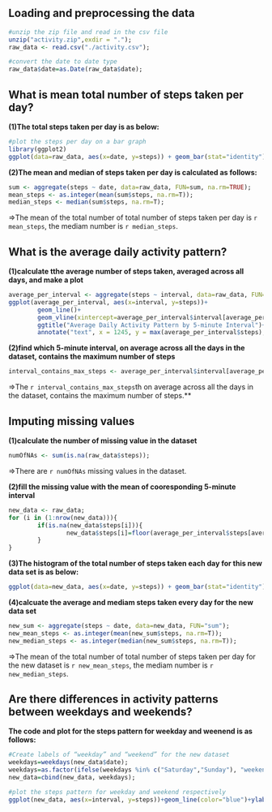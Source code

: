 ## Loading and preprocessing the data
```r
#unzip the zip file and read in the csv file
unzip("activity.zip",exdir = ".");
raw_data <- read.csv("./activity.csv");

#convert the date to date type
raw_data$date=as.Date(raw_data$date);
```

## What is mean total number of steps taken per day?
**(1)The total steps taken per day is as below:**
```r
#plot the steps per day on a bar graph
library(ggplot2)
ggplot(data=raw_data, aes(x=date, y=steps)) + geom_bar(stat="identity") + ggtitle("Daily Total Steps");
```

**(2)The mean and median of steps taken per day is calculated as follows:**
```r
sum <- aggregate(steps ~ date, data=raw_data, FUN=sum, na.rm=TRUE);
mean_steps <- as.integer(mean(sum$steps, na.rm=T));
median_steps <- median(sum$steps, na.rm=T);
```
=>The mean of the total number of total number of steps taken per day is `r mean_steps`, the mediam number is `r median_steps`.


## What is the average daily activity pattern?
**(1)calculate tthe average number of steps taken, averaged across all days, and make a plot**
```r
average_per_interval <- aggregate(steps ~ interval, data=raw_data, FUN=mean, na.rm=TRUE);
ggplot(average_per_interval, aes(x=interval, y=steps))+
        geom_line()+
        geom_vline(xintercept=average_per_interval$interval[average_per_interval$steps==max(average_per_interval$steps)], color="red", linetype="longdash")+
        ggtitle("Average Daily Activity Pattern by 5-minute Interval")+
        annotate("text", x = 1245, y = max(average_per_interval$steps), label = "Max Avg. Daily Activity");
```

**(2)find which 5-minute interval, on average across all the days in the dataset, contains the maximum number of steps**
```r
interval_contains_max_steps <- average_per_interval$interval[average_per_interval$steps==max(average_per_interval$steps)];
```
=>The `r interval_contains_max_steps`th on average across all the days in the dataset, contains the maximum number of steps.**

## Imputing missing values
**(1)calculate the number of missing value in the dataset**
```r
numOfNAs <- sum(is.na(raw_data$steps));
```
=>There are `r numOfNAs` missing values in the dataset.

**(2)fill the missing value with the mean of cooresponding 5-minute interval**
```r
new_data <- raw_data;
for (i in (1:nrow(new_data))){
        if(is.na(new_data$steps[i])){
                new_data$steps[i]=floor(average_per_interval$steps[average_per_interval$interval==new_data$interval[i]]);
        }
}
```

**(3)The histogram of the total number of steps taken each day for this new data set is as below:**
```r
ggplot(data=new_data, aes(x=date, y=steps)) + geom_bar(stat="identity") + ggtitle("Daily Total Steps(with missing value filled)");
```

**(4)calcuate the average and mediam steps taken every day for the new data set**
```r
new_sum <- aggregate(steps ~ date, data=new_data, FUN="sum");
new_mean_steps <- as.integer(mean(new_sum$steps, na.rm=T));
new_median_steps <- as.integer(median(new_sum$steps, na.rm=T));
```
=>The mean of the total number of total number of steps taken per day for the new dataset is `r new_mean_steps`, the mediam number is `r new_median_steps`.

## Are there differences in activity patterns between weekdays and weekends?
**The code and plot for the steps pattern for weekday and weenend is as follows:**
```r
#Create labels of “weekday” and “weekend” for the new dataset
weekdays=weekdays(new_data$date);
weekdays=as.factor(ifelse(weekdays %in% c("Saturday","Sunday"), "weekend", "weekday"));
new_data=cbind(new_data, weekdays);

#plot the steps pattern for weekday and weekend respectively
ggplot(new_data, aes(x=interval, y=steps))+geom_line(color="blue")+ylab("Number of steps")+facet_wrap(~weekdays, ncol=1);
```
